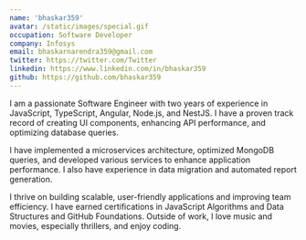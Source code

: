 ```yaml
---
name: 'bhaskar359'
avatar: /static/images/special.gif
occupation: Software Developer
company: Infosys
email: bhaskarnarendra359@gmail.com
twitter: https://twitter.com/Twitter
linkedin: https://www.linkedin.com/in/bhaskar359
github: https://github.com/bhaskar359
---
```


I am a passionate Software Engineer with two years of experience in JavaScript, TypeScript, Angular, Node.js, and NestJS. I have a proven track record of creating UI components, enhancing API performance, and optimizing database queries.

I have implemented a microservices architecture, optimized MongoDB queries, and developed various services to enhance application performance. I also have experience in data migration and automated report generation.

I thrive on building scalable, user-friendly applications and improving team efficiency. I have earned certifications in JavaScript Algorithms and Data Structures and GitHub Foundations. Outside of work, I love music and movies, especially thrillers, and enjoy coding.
